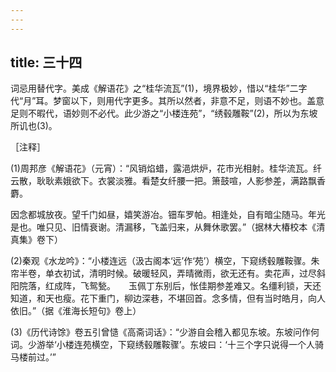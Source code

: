 ```yaml
---
---
---
```

title: 三十四
---




词忌用替代字。美成《解语花》之“桂华流瓦”(1)，境界极妙，惜以“桂华”二字代“月”耳。梦窗以下，则用代字更多。其所以然者，非意不足，则语不妙也。盖意足则不暇代，语妙则不必代。此少游之“小楼连苑”，“绣毂雕鞍”(2)，所以为东坡所讥也(3)。

［注释］

(1)周邦彦《解语花》（元宵）：“风销焰蜡，露浥烘炉，花市光相射。桂华流瓦。纤云散，耿耿素娥欲下。衣裳淡雅。看楚女纤腰一把。箫鼓喧，人影参差，满路飘香麝。

因念都城放夜。望千门如昼，嬉笑游冶。钿车罗帕。相逢处，自有暗尘随马。年光是也。唯只见、旧情衰谢。清漏移，飞盖归来，从舞休歌罢。”（据林大椿校本《清真集》卷下）

(2)秦观《水龙吟》：“小楼连远（汲古阁本‘远’作‘苑’）横空，下窥绣毂雕鞍骤。朱帘半卷，单衣初试，清明时候。破暖轻风，弄晴微雨，欲无还有。卖花声，过尽斜阳院落，红成阵，飞鸳甃。　　玉佩丁东别后，怅佳期参差难又。名缰利锁，天还知道，和天也瘦。花下重门，柳边深巷，不堪回首。念多情，但有当时皓月，向人依旧。”（据《淮海长短句》卷上）

(3)《历代诗馀》卷五引曾慥《高斋词话》：“少游自会稽入都见东坡。东坡问作何词。少游举‘小楼连苑横空，下窥绣毂雕鞍骤’。东坡曰：‘十三个字只说得一个人骑马楼前过。’”